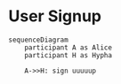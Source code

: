 # User Signup

```mermaid
sequenceDiagram
    participant A as Alice
    participant H as Hypha

    A->>H: sign uuuuup

```

